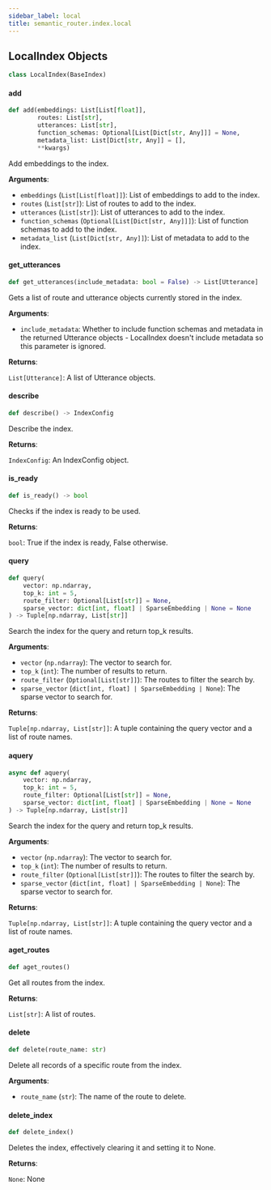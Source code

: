```yaml
---
sidebar_label: local
title: semantic_router.index.local
---
```


## LocalIndex Objects

```python
class LocalIndex(BaseIndex)
```

#### add

```python
def add(embeddings: List[List[float]],
        routes: List[str],
        utterances: List[str],
        function_schemas: Optional[List[Dict[str, Any]]] = None,
        metadata_list: List[Dict[str, Any]] = [],
        **kwargs)
```

Add embeddings to the index.

**Arguments**:

- `embeddings` (`List[List[float]]`): List of embeddings to add to the index.
- `routes` (`List[str]`): List of routes to add to the index.
- `utterances` (`List[str]`): List of utterances to add to the index.
- `function_schemas` (`Optional[List[Dict[str, Any]]]`): List of function schemas to add to the index.
- `metadata_list` (`List[Dict[str, Any]]`): List of metadata to add to the index.

#### get\_utterances

```python
def get_utterances(include_metadata: bool = False) -> List[Utterance]
```

Gets a list of route and utterance objects currently stored in the index.

**Arguments**:

- `include_metadata`: Whether to include function schemas and metadata in
the returned Utterance objects - LocalIndex doesn&#x27;t include metadata so this
parameter is ignored.

**Returns**:

`List[Utterance]`: A list of Utterance objects.

#### describe

```python
def describe() -> IndexConfig
```

Describe the index.

**Returns**:

`IndexConfig`: An IndexConfig object.

#### is\_ready

```python
def is_ready() -> bool
```

Checks if the index is ready to be used.

**Returns**:

`bool`: True if the index is ready, False otherwise.

#### query

```python
def query(
    vector: np.ndarray,
    top_k: int = 5,
    route_filter: Optional[List[str]] = None,
    sparse_vector: dict[int, float] | SparseEmbedding | None = None
) -> Tuple[np.ndarray, List[str]]
```

Search the index for the query and return top_k results.

**Arguments**:

- `vector` (`np.ndarray`): The vector to search for.
- `top_k` (`int`): The number of results to return.
- `route_filter` (`Optional[List[str]]`): The routes to filter the search by.
- `sparse_vector` (`dict[int, float] | SparseEmbedding | None`): The sparse vector to search for.

**Returns**:

`Tuple[np.ndarray, List[str]]`: A tuple containing the query vector and a list of route names.

#### aquery

```python
async def aquery(
    vector: np.ndarray,
    top_k: int = 5,
    route_filter: Optional[List[str]] = None,
    sparse_vector: dict[int, float] | SparseEmbedding | None = None
) -> Tuple[np.ndarray, List[str]]
```

Search the index for the query and return top_k results.

**Arguments**:

- `vector` (`np.ndarray`): The vector to search for.
- `top_k` (`int`): The number of results to return.
- `route_filter` (`Optional[List[str]]`): The routes to filter the search by.
- `sparse_vector` (`dict[int, float] | SparseEmbedding | None`): The sparse vector to search for.

**Returns**:

`Tuple[np.ndarray, List[str]]`: A tuple containing the query vector and a list of route names.

#### aget\_routes

```python
def aget_routes()
```

Get all routes from the index.

**Returns**:

`List[str]`: A list of routes.

#### delete

```python
def delete(route_name: str)
```

Delete all records of a specific route from the index.

**Arguments**:

- `route_name` (`str`): The name of the route to delete.

#### delete\_index

```python
def delete_index()
```

Deletes the index, effectively clearing it and setting it to None.

**Returns**:

`None`: None

